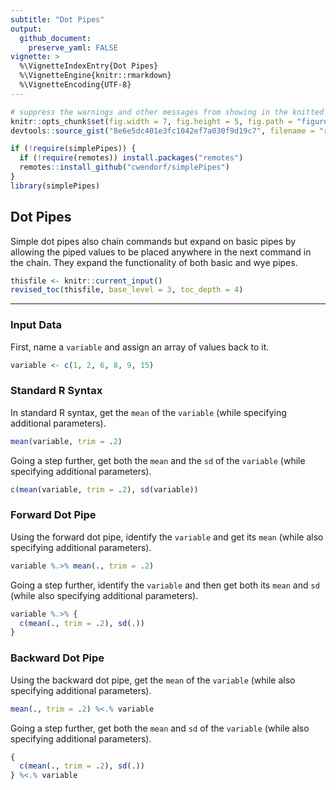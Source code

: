 ```yaml
---
subtitle: "Dot Pipes"
output:
  github_document:
    preserve_yaml: FALSE
vignette: >
  %\VignetteIndexEntry{Dot Pipes}
  %\VignetteEngine{knitr::rmarkdown}
  %\VignetteEncoding{UTF-8}
---
```


```r
# suppress the warnings and other messages from showing in the knitted file.
knitr::opts_chunk$set(fig.width = 7, fig.height = 5, fig.path = "figures/", echo = TRUE, warning = FALSE, message = FALSE)
devtools::source_gist("8e6e5dc401e3fc1042ef7a030f9d19c7", filename = "revised_toc.R")
```

```r
if (!require(simplePipes)) {
  if (!require(remotes)) install.packages("remotes")
  remotes::install_github("cwendorf/simplePipes")
}
library(simplePipes)
```

## Dot Pipes

Simple dot pipes also chain commands but expand on basic pipes by allowing the piped values to be placed anywhere in the next command in the chain. They expand the functionality of both basic and wye pipes.

```r
thisfile <- knitr::current_input()
revised_toc(thisfile, base_level = 3, toc_depth = 4)
```

---

### Input Data

First, name a `variable` and assign an array of values back to it.

```r
variable <- c(1, 2, 6, 8, 9, 15)
```

### Standard R Syntax

In standard R syntax, get the `mean` of the `variable` (while specifying additional parameters).

```r
mean(variable, trim = .2)
```

Going a step further, get both the `mean` and the `sd` of the `variable` (while specifying additional parameters).

```r
c(mean(variable, trim = .2), sd(variable))
```

### Forward Dot Pipe

Using the forward dot pipe, identify the `variable` and get its `mean` (while also specifying additional parameters).

```r
variable %.>% mean(., trim = .2)
```

Going a step further, identify the `variable` and then get both its `mean` and `sd` (while also specifying additional parameters).

```r
variable %.>% {
  c(mean(., trim = .2), sd(.))
}
```

### Backward Dot Pipe

Using the backward dot pipe, get the `mean`  of the `variable` (while also specifying additional parameters).

```r
mean(., trim = .2) %<.% variable
```

Going a step further, get both the `mean` and `sd` of the `variable` (while also specifying additional parameters).

```r
{
  c(mean(., trim = .2), sd(.))
} %<.% variable
```
